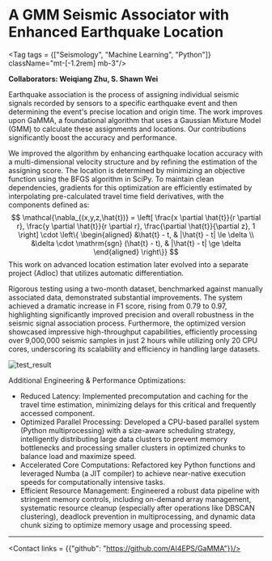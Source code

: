 
# A GMM Seismic Associator with Enhanced Earthquake Location
<Tag tags = {["Seismology", "Machine Learning", "Python"]} className="mt-[-1.2rem] mb-3"/>

**Collaborators: Weiqiang Zhu, S. Shawn Wei**

Earthquake association is the process of assigning individual seismic signals recorded by sensors to a specific earthquake event and then determining the event's precise location and origin time. The work improves upon GaMMA, a foundational algorithm that uses a Gaussian Mixture Model (GMM) to calculate these assignments and locations. Our contributions significantly boost the accuracy and performance.

We improved the algorithm by enhancing earthquake location accuracy with a multi-dimensional velocity structure and by refining the estimation of the assigning score. The location is determined by minimizing an objective function using the BFGS algorithm in SciPy. To maintain clean dependencies, gradients for this optimization are efficiently estimated by interpolating pre-calculated travel time field derivatives, with the components defined as:
$$
    \mathcal{\nabla_{(x,y,z,\hat{t})} = \left[ 
    \frac{x \partial \hat{t}}{r \partial r},
    \frac{y \partial \hat{t}}{r \partial r},
    \frac{\partial \hat{t}}{\partial z},
    1 \right]
    \cdot
    \left\{
        \begin{aligned}
        &\hat{t} - t, & |\hat{t} - t| \le \delta \\
        &\delta \cdot \mathrm{sgn} (\hat{t} - t), & |\hat{t} - t| \ge \delta
        \end{aligned}
    \right\}}
$$ 
This work on advanced location estimation later evolved into a separate project (Adloc) that utilizes automatic differentiation.

Rigorous testing using a two-month dataset, benchmarked against manually associated data, demonstrated substantial improvements. The system achieved a dramatic increase in F1 score, rising from 0.79 to 0.97, highlighting significantly improved precision and overall robustness in the seismic signal association process. Furthermore, the optimized version showcased impressive high-throughput capabilities, efficiently processing over 9,000,000 seismic samples in just 2 hours while utilizing only 20 CPU cores, underscoring its scalability and efficiency in handling large datasets.

<Image 
  src={gamma}
  width={4448}
  height={1509}
  alt="test_result"
  className="rounded-lg"
/>

Additional Engineering & Performance Optimizations:

- Reduced Latency: Implemented precomputation and caching for the travel time estimation, minimizing delays for this critical and frequently accessed component.
- Optimized Parallel Processing: Developed a CPU-based parallel system (Python multiprocessing) with a size-aware scheduling strategy, intelligently distributing large data clusters to prevent memory bottlenecks and processing smaller clusters in optimized chunks to balance load and maximize speed.
- Accelerated Core Computations: Refactored key Python functions and leveraged Numba (a JIT compiler) to achieve near-native execution speeds for computationally intensive tasks.
- Efficient Resource Management: Engineered a robust data pipeline with stringent memory controls, including on-demand array management, systematic resource cleanup (especially after operations like DBSCAN clustering), deadlock prevention in multiprocessing, and dynamic data chunk sizing to optimize memory usage and processing speed.

---
<Contact links = {{"github": "https://github.com/AI4EPS/GaMMA"}}/>